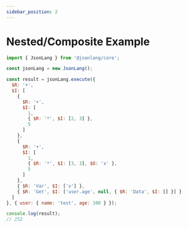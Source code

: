 ```yaml
---
sidebar_position: 2
---
```




# Nested/Composite Example

```js
import { JsonLang } from '@jsonlang/core';

const jsonLang = new JsonLang();

const result = jsonLang.execute({ 
  $R: '+',
  $I: [
    {
      $R: '+',
      $I: [
        1,
        { $R: '*', $I: [2, 3] },
        5
      ]
    },
    {
      $R: '+',
      $I: [
        1,
        { $R: '*', $I: [3, 3], $O: 'x' },
        5
      ]
    },
    { $R: 'Var', $I: ['x'] },
    { $R: 'Get', $I: ['user.age', null, { $R: 'Data', $I: [] }] }
  ]
}, { user: { name: 'test', age: 100 } });

console.log(result);
// 252
```

<JsonLangRunner example="1" height="40vh" key="example24"></JsonLangRunner>
